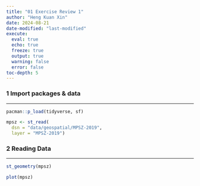 ```yaml
---
title: "01 Exercise Review 1"
author: "Heng Kuan Xin"
date: 2024-08-21
date-modified: "last-modified"
execute:
  eval: true
  echo: true
  freeze: true
  output: true
  warning: false
  error: false
toc-depth: 5
---
```


### 1 Import packages & data

------------------------------------------------------------------------

```r
pacman::p_load(tidyverse, sf)
```

```r

mpsz <- st_read(
  dsn = "data/geospatial/MPSZ-2019",
  layer = "MPSZ-2019")

```

### 2 Reading Data

------------------------------------------------------------------------

```r

st_geometry(mpsz)

plot(mpsz)

```
